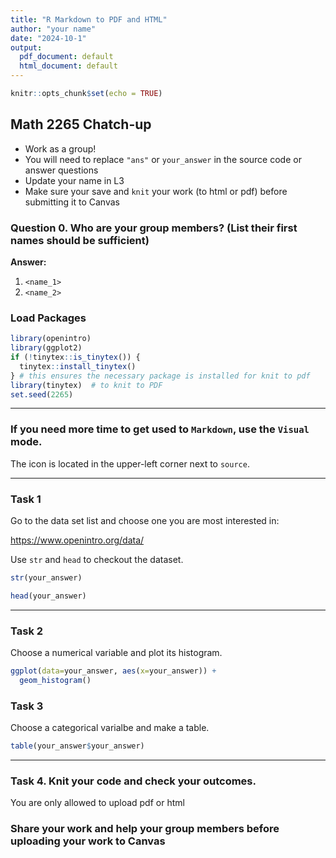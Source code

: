 ```yaml
---
title: "R Markdown to PDF and HTML"
author: "your name"
date: "2024-10-1"
output:
  pdf_document: default
  html_document: default
---
```


```r
knitr::opts_chunk$set(echo = TRUE)
```

## Math 2265 Chatch-up

-   Work as a group!
-   You will need to replace `"ans"` or `your_answer` in the source code or answer questions
-   Update your name in L3
-   Make sure your save and `knit` your work (to html or pdf) before submitting it to Canvas

### Question 0. Who are your group members? (List their first names should be sufficient)

**Answer:**

1.  `<name_1>`
2.  `<name_2>`

### Load Packages

```r
library(openintro)
library(ggplot2)
if (!tinytex::is_tinytex()) {
  tinytex::install_tinytex()
} # this ensures the necessary package is installed for knit to pdf
library(tinytex)  # to knit to PDF
set.seed(2265)
```

------------------------------------------------------------------------

### If you need more time to get used to `Markdown`, use the `Visual` mode.

The icon is located in the upper-left corner next to `source`.

------------------------------------------------------------------------

### Task 1

Go to the data set list and choose one you are most interested in:

<https://www.openintro.org/data/>

Use `str` and `head` to checkout the dataset.

```r
str(your_answer)
```

```r
head(your_answer)
```

------------------------------------------------------------------------

### Task 2

Choose a numerical variable and plot its histogram.

```r
ggplot(data=your_answer, aes(x=your_answer)) +
  geom_histogram()
```

### Task 3

Choose a categorical varialbe and make a table.

```r
table(your_answer$your_answer)
```

------------------------------------------------------------------------

### Task 4. Knit your code and check your outcomes.

You are only allowed to upload pdf or html

### Share your work and help your group members before uploading your work to Canvas
